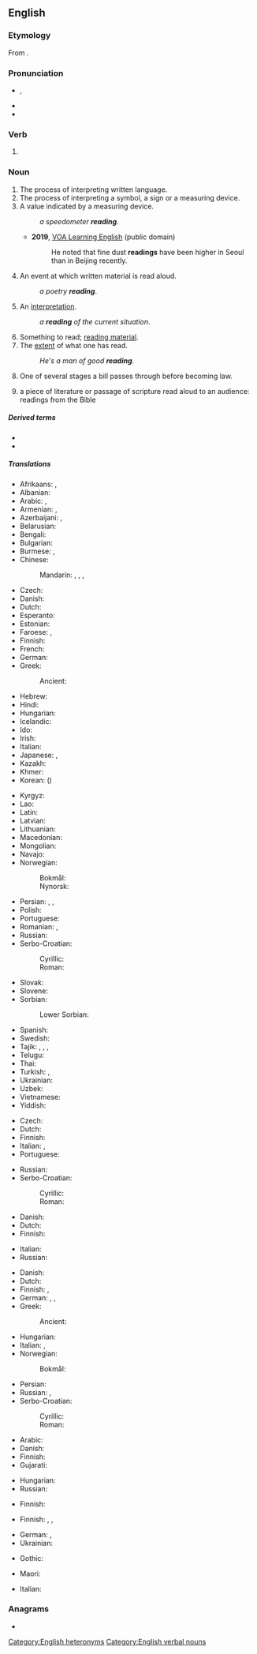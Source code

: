 {{also|Reading}}
{{wikipedia|reading (disambiguation)}}
==English==

===Etymology===
From {{suffix|en|read|ing}}.

===Pronunciation===
* {{enPR|rēd'ĭng}}, {{IPA|en|/ˈɹiːdɪŋ/|[ˈɹiːɾɪŋ]|/ˈɹidiŋ/|[ˈɹiɾiŋ]}}
* {{audio|en|en-us-reading.ogg|Audio (US)}}
* {{rhymes|en|iːdɪŋ}}

===Verb===
{{head|en|verb form}}

# {{present participle of|en|read|nocat=1}}

===Noun===
{{wikipedia|reading}}
{{en-noun|~}}

# The process of interpreting written language.
# The process of interpreting a symbol, a sign or a measuring device.
# A value indicated by a measuring device.
#: ''a speedometer '''reading'''''.
#* '''2019''', [https://web.archive.org/web/20190311070055/https://learningenglish.voanews.com/a/south-korea-proposes-rain-project-with-china-to-cut-pollution/4819207.html VOA Learning English] (public domain)
#*: He noted that fine dust '''readings''' have been higher in Seoul than in Beijing recently. 
#*:: {{audio|en|He noted that fine dust readings have been higher in Seoul than in Beijing recently.ogg|Audio (US)}}
# An event at which written material is read aloud.
#: ''a poetry '''reading'''''.
# An [[interpretation]].
#: ''a '''reading''' of the current situation''.
# Something to read; [[reading material]].
# The [[extent]] of what one has read.
#: ''He's a man of good '''reading'''.''
# {{lb|en|legislature}} One of several stages a bill passes through before becoming law.
# a piece of literature or passage of scripture read aloud to an audience: readings from the Bible

=====Derived terms=====
* {{l|en|poetry reading}}
* {{l|en|reading material}}

=====Translations=====
{{trans-top|process of interpreting written language}}
* Afrikaans: {{t|af|lesing}}, {{t|af|oplesing}}
* Albanian: {{t+|sq|lexim|m}}
* Arabic: {{t|ar|قِرَاءَة|f}}, {{t|ar|مُطَالَعَة|f}}
* Armenian: {{t+|hy|ընթերցում|sc=Armn}}, {{t+|hy|ընթերցանություն|sc=Armn}}
* Azerbaijani: {{t+|az|oxu}}, {{t|az|qiraət}}
* Belarusian: {{t|be|чыта́нне|n|sc=Cyrl}}
* Bengali: {{t|bn|পড়া}}
* Bulgarian: {{t|bg|че́тене|n|sc=Cyrl}}
* Burmese: {{t+|my|အဖတ်}}, {{t|my|စာဖတ်ခြင်း}}
* Chinese:
*: Mandarin: {{t+|cmn|讀書|sc=Hani}}, {{t+|cmn|读书|tr=dúshū|sc=Hani}}, {{t+|cmn|閱讀|sc=Hani}}, {{t+|cmn|阅读|tr=yuèdú|sc=Hani}}
* Czech: {{t+|cs|čtení|n}}
* Danish: {{t|da|læsning|c}}
* Dutch: {{t+|nl|lezen|n}}
* Esperanto: {{t|eo|legado}}
* Estonian: {{t|et|lugemine}}
* Faroese: {{t|fo|lesing|f}}, {{t|fo|lestur|m}}
* Finnish: {{t+|fi|lukeminen}}
* French: {{t+|fr|lecture|f}}
* German: {{t+|de|Lesen|n}}
* Greek:
*: Ancient: {{t|grc|ἀνάγνωσις|f}}
* Hebrew: {{t+|he|קְרִיאָה|f|tr=k'ri'á|sc=Hebr}}
* Hindi: {{t+|hi|पढ़ना}}
* Hungarian: {{t+|hu|olvasás}}
* Icelandic: {{t+|is|lestur|m}}
* Ido: {{t+|io|lektado}}
* Irish: {{t|ga|léitheoireacht|f}}
* Italian: {{t+|it|lettura|f}}
* Japanese: {{t+|ja|読書|tr=どくしょ, dokusho}}, {{t+|ja|読む|tr=よむこと, yomu koto|alt=読むこと}}
* Kazakh: {{t+|kk|оқу}}
* Khmer: {{t|km|អំណាន|tr=ʔɑmnaan|sc=Khmr}}
* Korean: {{t+|ko|독서}} ({{t+|ko|讀書}})
{{trans-mid}}
* Kyrgyz: {{t+|ky|окуу}}
* Lao: {{t|lo|ການອ່ານ}}
* Latin: {{t|la|lectiō|f}}
* Latvian: {{t|lv|lasījums|m}}
* Lithuanian: {{t+|lt|skaitymas|m}}
* Macedonian: {{t|mk|читање|n|sc=Cyrl}}
* Mongolian: {{t+|mn|уншлага}}
* Navajo: {{t|nv|óltaʼ}}
* Norwegian:
*: Bokmål: {{t+|nb|lesing|m|f}}
*: Nynorsk: {{t|nn|lesing|f}}
* Persian: {{t+|fa|خواندن|tr=xândan|sc=fa-Arab}}, {{t+|fa|قرائت|tr=qerâat}} {{qualifier|often in a religious context}}, {{t+|fa|مطالعه|tr=motâle'e}}
* Polish: {{t+|pl|czytanie|n}}
* Portuguese: {{t+|pt|leitura}}
* Romanian: {{t+|ro|lectură|f}}, {{t+|ro|citire|f}}
* Russian: {{t+|ru|чте́ние|n}}
* Serbo-Croatian:
*: Cyrillic: {{t|sh|читање|n}}
*: Roman: {{t+|sh|čìtānje|n}}
* Slovak: {{t|sk|čítanie|n}}
* Slovene: {{t|sl|branje|n}}
* Sorbian:
*: Lower Sorbian: {{t|dsb|cytanje|n}}
* Spanish: {{t+|es|lectura|f}}
* Swedish: {{t+|sv|läsning}}
* Tajik: {{t+|tg|хондан}}, {{t|tg|хониш}}, {{t|tg|мутолиа}}, {{t|tg|қироат}}
* Telugu: {{t+|te|చదువు}}
* Thai: {{t+|th|การอ่าน}}
* Turkish: {{t+|tr|okuma}}, {{t+|tr|kıraat}} {{qualifier|often in a religious context}}
* Ukrainian: {{t|uk|чита́ння|n|sc=Cyrl}}
* Uzbek: {{t+|uz|oʻqish}}
* Vietnamese: {{t+|vi|đọc|alt=sự đọc}}
* Yiddish: {{t|yi|לייענונג|sc=Hebr}}
{{trans-bottom}}

{{trans-top|process of interpreting a symbol}}
* Czech: {{t+|cs|čtení|n}}
* Dutch: {{t|nl|uitlezing|f}}
* Finnish: {{t+|fi|lukeminen}}
* Italian: {{t+|it|interpretare}}, {{t+|it|interpretazione|f}}
* Portuguese: {{t+|pt|leitura}}
{{trans-mid}}
* Russian: {{t+|ru|чте́ние|n}}
* Serbo-Croatian:
*: Cyrillic: {{t|sh|читање|n}}
*: Roman: {{t+|sh|čìtānje|n}}
{{trans-bottom}}

{{trans-top|value indicated by a measuring device}}
* Danish: {{t|da|aflæsning|c}}
* Dutch: {{t+|nl|lezing|f}}
* Finnish: {{t+|fi|lukema}}
{{trans-mid}}
* Italian: {{t+|it|lettura|f}}
* Russian: {{t+|ru|показа́ние}}
{{trans-bottom}}

{{trans-top|event at which material is read aloud}}
* Danish: {{t+|da|forelæsning|c}}
* Dutch: {{t+|nl|voorlezen|n}}
* Finnish: {{t|fi|lukutilaisuus}}, {{t+|fi|lausunta}}
* German: {{t+|de|Rezitation|f}}, {{t+|de|Lesung|f}}, {{t|de|Gedichtlesung|f}}
* Greek:
*: Ancient: {{t|grc|ἀνάγνωσις|f}}
* Hungarian: {{t+|hu|felolvasás}}
* Italian: {{t+|it|lettura|f}}, {{t+|it|interpretazione|f}}
* Norwegian:
*: Bokmål: {{t|nb|lesning|m|f}}
{{trans-mid}}
* Persian: {{t+|fa|خوانی|tr=-xâni|sc=fa-Arab}}
* Russian: {{t+|ru|чте́ние|n}}, {{t+|ru|чти́во|n}}
* Serbo-Croatian:
*: Cyrillic: {{t|sh|читање|n}}
*: Roman: {{t+|sh|čìtānje|n}}
{{trans-bottom}}

{{trans-top|interpretation}}
* Arabic: {{t|ar|قِرَاءَة|f}}
* Danish: {{t|da|fortolkning|c}}
* Finnish: {{t+|fi|tulkinta}}
* Gujarati: {{t|gu|અર્થઘટન}}
{{trans-mid}}
* Hungarian: {{t|hu|olvasat}}
* Russian: {{t+|ru|толкова́ние|n}}
{{trans-bottom}}

{{trans-see|something to read|reading material}}

{{trans-top|extent of one's reading}}
* Finnish: {{t|fi|lukeneisuus}}
{{trans-mid}}
{{trans-bottom}}

{{trans-top|one of several stages a bill passes through}}
* Finnish: {{t|fi|lähetekeskustelu}} {{q|first reading}}, {{t|fi|[[ensimmäinen]] [[käsittely]]}} {{q|second reading}}, {{t|fi|[[toinen]] [[käsittely]]}} {{q|third reading}}
{{trans-mid}}
* German: {{t+|de|Lesung|f}}, {{t+|de|Beratung|f}}
* Ukrainian: {{t|uk|чита́ння|n}}
{{trans-bottom}}

{{trans-top|a piece read to an audience}}
* Gothic: {{t|got|𐌻𐌰𐌹𐌺𐍄𐌾𐍉}}
{{trans-mid}}
* Maori: {{t|mi|tuhinga}}
{{trans-bottom}}

{{checktrans-top}}
* Italian: {{t+check|it|lettura|f}}
{{trans-mid}}
{{trans-bottom}}

===Anagrams===
* {{anagrams|en|a=adeginr|Dearing|dearing|deraign|gradine|grained|inraged}}

[[Category:English heteronyms]]
[[Category:English verbal nouns]]